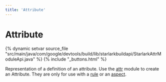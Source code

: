 ```yaml
---
title: 'Attribute'
---
```


<html devsite>
<head>
  <meta name="project_path" value="/_project.yaml">
  <meta name="book_path" value="/_book.yaml">
</head>
<body>

<h1 class="page-title" id="modules.Attribute">Attribute</h1>

{% dynamic setvar source_file "src/main/java/com/google/devtools/build/lib/starlarkbuildapi/StarlarkAttrModuleApi.java" %}
{% include "_buttons.html" %}
<!-- {% raw %} -->

Representation of a definition of an attribute. Use the <a href="../toplevel/attr.html">attr</a> module to create an Attribute. They are only for use with a <a href="../globals/bzl.html#rule">rule</a> or an <a href="../globals/bzl.html#aspect">aspect</a>.



</body>
</html>

<!-- {% endraw %} -->

